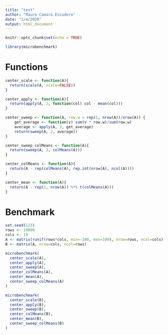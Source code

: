 ```yaml
---
title: "test"
author: "Mauro Camara Escudero"
date: "1/4/2020"
output: html_document
---
```


```r
knitr::opts_chunk$set(echo = TRUE)
```

```r
library(microbenchmark)
```


# Functions
```r
center_scale <- function(A){
  return(scale(A, scale=FALSE))
}
```

```r
center_apply <- function(A){
  return(apply(A, 2, function(col) col - mean(col)))
}
```

```r
center_sweep <- function(A, row.w = rep(1, nrow(A))/nrow(A)) {
    get_average <- function(v) sum(v * row.w)/sum(row.w)
    average <- apply(A, 2, get_average)
    return(sweep(A, 2, average))
}
```

```r
center_sweep_colMeans <- function(A){
  return(sweep(A, 2, colMeans(A)))
}
```

```r
center_colMeans <- function(A){
  return(A - rep(colMeans(A), rep.int(nrow(A), ncol(A))))
}
```

```r
center_mean <- function(A){
  return(A - rep(1, nrow(A)) %*% t(colMeans(A)))
}
```

# Benchmark

```r
set.seed(123)
rows <- 10000
cols <- 10
A <- matrix(runif(rows*cols, min=-100, max=100), nrow=rows, ncol=cols)
B <- matrix(A, nrow=cols, ncol=rows)
```

```r
microbenchmark(
  center_scale(A),
  center_apply(A),
  center_sweep(A),
  center_colMeans(A),
  center_mean(A),
  center_sweep_colMeans(A)
)
```

```r
microbenchmark(
  center_scale(B),
  center_apply(B),
  center_sweep(B),
  center_colMeans(B),
  center_mean(B),
  center_sweep_colMeans(B)
)
```






